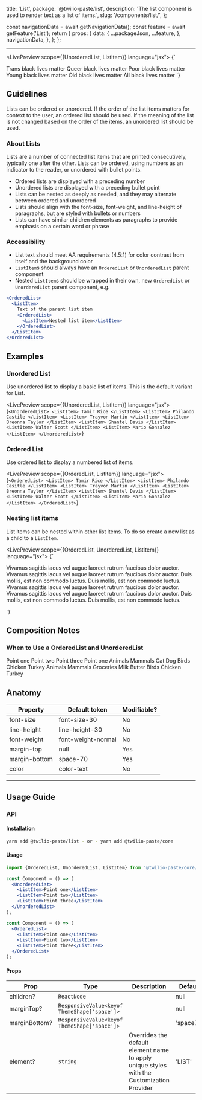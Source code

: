   title: 'List',
  package: '@twilio-paste/list',
  description: 'The list component is used to render text as a list of items.',
  slug: '/components/list/',
};



  const navigationData = await getNavigationData();
  const feature = await getFeature('List');
  return {
    props: {
      data: {
        ...packageJson,
        ...feature,
      },
      navigationData,
    },
  };
};

<NormalizedComponentHeader
  categoryRoute={SidebarCategoryRoutes.COMPONENTS}
  githubUrl="https://github.com/twilio-labs/paste/tree/main/packages/paste-core/components/list"
  storybookUrl="/?path=/story/components-list--"
  data={props.data}
/>

---

<contentwrapper>

<PageAside data={mdxHeadings} />

<content>

<LivePreview scope={{UnorderedList, ListItem}} language="jsx">
  {`<UnorderedList>

  <ListItem>
    Trans black lives matter
  </ListItem>
  <ListItem>
    Queer black lives matter
  </ListItem>
  <ListItem>
    Poor black lives matter
  </ListItem>
  <ListItem>
    Young black lives matter
  </ListItem>
  <ListItem>
    Old black lives matter
  </ListItem>
  <ListItem>
    All black lives matter
  </ListItem>
  </UnorderedList>`}
</LivePreview>

## Guidelines

Lists can be ordered or unordered. If the order of the list items matters for context to the user, an ordered list should be used. If the meaning of the list is not changed based on the order of the items, an unordered list should be used.

### About Lists

Lists are a number of connected list items that are printed consecutively, typically one after the other. Lists can be ordered, using numbers as an indicator to the reader, or unordered with bullet points.

- Ordered lists are displayed with a preceding number
- Unordered lists are displayed with a preceding bullet point
- Lists can be nested as deeply as needed, and they may alternate between ordered and unordered
- Lists should align with the font-size, font-weight, and line-height of paragraphs, but are styled with bullets or numbers
- Lists can have similar children elements as paragraphs to provide emphasis on a certain word or phrase

### Accessibility

- List text should meet AA requirements (4.5:1) for color contrast from itself and the background color
- `ListItem`s should always have an `OrderedList` or `UnorderedList` parent component
- Nested `ListItem`s should be wrapped in their own, new `OrderedList` or `UnorderedList` parent component, e.g.

```jsx
<OrderedList>
  <ListItem>
    Text of the parent list item
    <OrderedList>
      <ListItem>Nested list item</ListItem>
    </OrderedList>
  </ListItem>
</OrderedList>
```

## Examples

### Unordered List

Use unordered list to display a basic list of items. This is the default variant for List.

<LivePreview scope={{UnorderedList, ListItem}} language="jsx">
  {`<UnorderedList>
  <ListItem>
    Tamir Rice
  </ListItem>
  <ListItem>
    Philando Castile
  </ListItem>
  <ListItem>
    Trayvon Martin
  </ListItem>
  <ListItem>
    Breonna Taylor
  </ListItem>
  <ListItem>
    Shantel Davis
  </ListItem>
  <ListItem>
    Walter Scott
  </ListItem>
  <ListItem>
    Mario Gonzalez
  </ListItem>
</UnorderedList>`}
</LivePreview>

### Ordered List

Use ordered list to display a numbered list of items.

<LivePreview scope={{OrderedList, ListItem}} language="jsx">
  {`<OrderedList>
  <ListItem>
    Tamir Rice
  </ListItem>
  <ListItem>
    Philando Casitle
  </ListItem>
  <ListItem>
    Trayvon Martin
  </ListItem>
  <ListItem>
    Breonna Taylor
  </ListItem>
  <ListItem>
    Shantel Davis
  </ListItem>
  <ListItem>
    Walter Scott
  </ListItem>
  <ListItem>
    Mario Gonzalez
  </ListItem>
</OrderedList>`}
</LivePreview>

### Nesting list items

List items can be nested within other list items. To do so create a new list as a child to a `ListItem`.

<LivePreview scope={{OrderedList, UnorderedList, ListItem}} language="jsx">
  {`<div>
  <OrderedList>
    <ListItem>
      Vivamus sagittis lacus vel augue laoreet rutrum faucibus dolor auctor.
      <UnorderedList marginBottom="space0">
        <ListItem>
          Vivamus sagittis lacus vel augue laoreet rutrum faucibus dolor auctor.
        </ListItem>
        <ListItem>
          Duis mollis, est non commodo luctus.
        </ListItem>
      </UnorderedList>
    </ListItem>
    <ListItem>
      Duis mollis, est non commodo luctus.
    </ListItem>
  </OrderedList>
  <UnorderedList>
    <ListItem>
      Vivamus sagittis lacus vel augue laoreet rutrum faucibus dolor auctor.
      <OrderedList marginBottom="space0">
        <ListItem>
          Vivamus sagittis lacus vel augue laoreet rutrum faucibus dolor auctor.
        </ListItem>
        <ListItem>
          Duis mollis, est non commodo luctus.
        </ListItem>
      </OrderedList>
    </ListItem>
    <ListItem>
      Duis mollis, est non commodo luctus.
    </ListItem>
  </UnorderedList>
</div>`}
</LivePreview>

## Composition Notes

### When to Use a OrderedList and UnorderedList

<DoDont>
  <Do title="Do" body="Use a list when you have more than one item or point." center>
    <UnorderedList>
      <ListItem>Point one</ListItem>
      <ListItem>Point two</ListItem>
      <ListItem>Point three</ListItem>
    </UnorderedList>
  </Do>
  <Dont title="Don't" body="Don’t use lists for a single item." center>
    <UnorderedList>
      <ListItem>Point one</ListItem>
    </UnorderedList>
  </Dont>
</DoDont>

<DoDont>
  <Do title="Do" body="Use nested lists to provide additional clarity or instruction on specific topics.">
    <Box padding="space60">
      <Heading as="h2" variant="heading30">
        Animals
      </Heading>
      <UnorderedList>
        <ListItem>
          Mammals
          <UnorderedList marginBottom="space0">
            <ListItem>Cat</ListItem>
            <ListItem>Dog</ListItem>
          </UnorderedList>
        </ListItem>
        <ListItem>
          Birds
          <UnorderedList marginBottom="space0">
            <ListItem>Chicken</ListItem>
            <ListItem>Turkey</ListItem>
          </UnorderedList>
        </ListItem>
      </UnorderedList>
    </Box>
  </Do>
  <Dont title="Don't" body="Don’t nest lists if the nested content is unrelated to the higher level topic.">
    <Box padding="space60">
      <Heading as="h2" variant="heading30">
        Animals
      </Heading>
      <UnorderedList>
        <ListItem>
          Mammals
          <Heading as="h3" variant="heading40">
            Groceries
          </Heading>
          <UnorderedList marginBottom="space0">
            <ListItem>Milk</ListItem>
            <ListItem>Butter</ListItem>
          </UnorderedList>
        </ListItem>
        <ListItem>
          Birds
          <UnorderedList marginBottom="space0">
            <ListItem>Chicken</ListItem>
            <ListItem>Turkey</ListItem>
          </UnorderedList>
        </ListItem>
      </UnorderedList>
    </Box>
  </Dont>
</DoDont>

## Anatomy

| Property      | Default token      | Modifiable? |
| ------------- | ------------------ | ----------- |
| font-size     | font-size-30       | No          |
| line-height   | line-height-30     | No          |
| font-weight   | font-weight-normal | No          |
| margin-top    | null               | Yes         |
| margin-bottom | space-70           | Yes         |
| color         | color-text         | No          |

---

## Usage Guide

### API

#### Installation

```bash
yarn add @twilio-paste/list - or - yarn add @twilio-paste/core
```

#### Usage

```jsx
import {OrderedList, UnorderedList, ListItem} from '@twilio-paste/core/list';

const Component = () => (
  <UnorderedList>
    <ListItem>Point one</ListItem>
    <ListItem>Point two</ListItem>
    <ListItem>Point three</ListItem>
  </UnorderedList>
);

const Component = () => (
  <OrderedList>
    <ListItem>Point one</ListItem>
    <ListItem>Point two</ListItem>
    <ListItem>Point three</ListItem>
  </OrderedList>
);
```

#### Props

| Prop          | Type                                         | Description                                                                               | Default   |
| ------------- | -------------------------------------------- | ----------------------------------------------------------------------------------------- | --------- |
| children?     | `ReactNode`                                  |                                                                                           | null      |
| marginTop?    | `ResponsiveValue<keyof ThemeShape['space']>` |                                                                                           | null      |
| marginBottom? | `ResponsiveValue<keyof ThemeShape['space']>` |                                                                                           | 'space70' |
| element?      | `string`                                     | Overrides the default element name to apply unique styles with the Customization Provider | 'LIST'    |

<ChangelogRevealer>
  <Changelog />
</ChangelogRevealer>

</content>

</contentwrapper>
